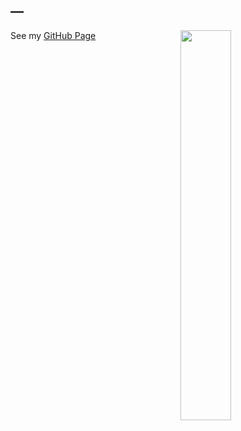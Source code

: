 ---
---

<link rel="stylesheet" href="styles.css" type="text/css">

<img src="images/BHI_Q3Av.jpg" style="width:40%; margin-right: 30px" align="right">

See my [GitHub Page](https://github.com/h-a-graham)

